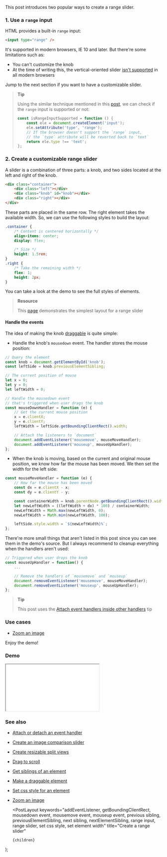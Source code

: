 
This post introduces two popular ways to create a range slider.

### 1. Use a `range` input

HTML provides a built-in `range` input:

```html
<input type="range" />
```

It's supported in modern browsers, IE 10 and later. But there're some limitations such as:

-   You can't customize the knob
-   At the time of writing this, the vertical-oriented slider [isn't supported](https://developer.mozilla.org/en-US/docs/Web/HTML/Element/input/range#Browser_compatibility) in all modern browsers

Jump to the next section if you want to have a customizable slider.

> **Tip**
>
> Using the similar technique mentioned in this [post](/check-if-the-native-date-input-is-supported), we can check if the `range` input is supported or not:
>
> ```js
> const isRangeInputSupported = function () {
>     const ele = document.createElement('input');
>     ele.setAttribute('type', 'range');
>     // If the browser doesn't support the `range` input,
>     // the `type` attribute will be reverted back to `text`
>     return ele.type !== 'text';
> };
> ```

### 2. Create a customizable range slider

A slider is a combination of three parts: a knob, and two sides located at the left and right of the knob.

```html
<div class="container">
    <div class="left"></div>
    <div class="knob" id="knob"></div>
    <div class="right"></div>
</div>
```

These parts are placed in the same row. The right element takes the available width. So, we can use the following styles to build the layout:

```css
.container {
    /* Content is centered horizontally */
    align-items: center;
    display: flex;

    /* Size */
    height: 1.5rem;
}
.right {
    /* Take the remaining width */
    flex: 1;
    height: 2px;
}
```

You can take a look at the demo to see the full styles of elements.

> **Resource**
>
> This [page](https://csslayout.io/patterns/slider) demonstrates the simplest layout for a range slider

#### Handle the events

The idea of making the knob [draggable](/make-a-draggable-element) is quite simple:

-   Handle the knob's `mousedown` event. The handler stores the mouse position:

```js
// Query the element
const knob = document.getElementById('knob');
const leftSide = knob.previousElementSibling;

// The current position of mouse
let x = 0;
let y = 0;
let leftWidth = 0;

// Handle the mousedown event
// that's triggered when user drags the knob
const mouseDownHandler = function (e) {
    // Get the current mouse position
    x = e.clientX;
    y = e.clientY;
    leftWidth = leftSide.getBoundingClientRect().width;

    // Attach the listeners to `document`
    document.addEventListener('mousemove', mouseMoveHandler);
    document.addEventListener('mouseup', mouseUpHandler);
};
```

-   When the knob is moving, based on the current and original mouse position, we know how far the mouse has been moved.
    We then set the width for the left side:

```js
const mouseMoveHandler = function (e) {
    // How far the mouse has been moved
    const dx = e.clientX - x;
    const dy = e.clientY - y;

    const containerWidth = knob.parentNode.getBoundingClientRect().width;
    let newLeftWidth = ((leftWidth + dx) * 100) / containerWidth;
    newLeftWidth = Math.max(newLeftWidth, 0);
    newLeftWidth = Math.min(newLeftWidth, 100);

    leftSide.style.width = `${newLeftWidth}%`;
};
```

There're more small things that aren't listed in this post since you can see them in the demo's source.
But I always recommend to cleanup everything when the handlers aren't used:

```js
// Triggered when user drops the knob
const mouseUpHandler = function() {
    ...

    // Remove the handlers of `mousemove` and `mouseup`
    document.removeEventListener('mousemove', mouseMoveHandler);
    document.removeEventListener('mouseup', mouseUpHandler);
};
```

> **Tip**
>
> This post uses the [Attach event handlers inside other handlers](/attach-event-handlers-inside-other-handlers) tip

### Use cases

-   [Zoom an image](/zoom-an-image)

Enjoy the demo!

### Demo

<iframe src="/demo/create-a-range-slider/index.html"></iframe>

### See also

-   [Attach or detach an event handler](/attach-or-detach-an-event-handler)
-   [Create an image comparison slider](/create-an-image-comparison-slider)
-   [Create resizable split views](/create-resizable-split-views)
-   [Drag to scroll](/drag-to-scroll)
-   [Get siblings of an element](/get-siblings-of-an-element)
-   [Make a draggable element](/make-a-draggable-element)
-   [Set css style for an element](/set-css-style-for-an-element)
-   [Zoom an image](/zoom-an-image)

    <PostLayout
        keywords="addEventListener, getBoundingClientRect, mousedown event, mousemove event, mouseup event, previous sibling, previousElementSibling, next sibling, nextElementSibling, range input, range slider, set css style, set element width"
        title="Create a range slider"
    >
        {children}
    </PostLayout>
);
